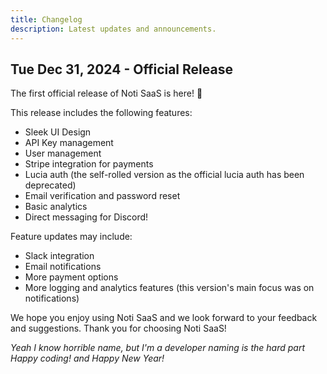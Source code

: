 ```yaml
---
title: Changelog
description: Latest updates and announcements.
---
```


## Tue Dec 31, 2024 - Official Release

The first official release of Noti SaaS is here! 🎉

This release includes the following features:

- Sleek UI Design
- API Key management
- User management
- Stripe integration for payments
- Lucia auth (the self-rolled version as the official lucia auth has been deprecated)
- Email verification and password reset
- Basic analytics
- Direct messaging for Discord!

Feature updates may include:
- Slack integration
- Email notifications
- More payment options
- More logging and analytics features (this version's main focus was on notifications)

We hope you enjoy using Noti SaaS and we look forward to your feedback and suggestions. Thank you for choosing Noti SaaS!

*Yeah I know horrible name, but I'm a developer naming is the hard part*
*Happy coding! and Happy New Year!*